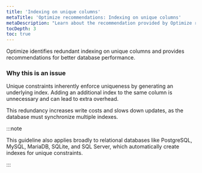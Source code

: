 ```yaml
---
title: 'Indexing on unique columns'
metaTitle: 'Optimize recommendations: Indexing on unique columns'
metaDescription: "Learn about the recommendation provided by Optimize regarding indexing on uniquely constrained columns."
tocDepth: 3
toc: true
---
```


Optimize identifies redundant indexing on unique columns and provides recommendations for better database performance.

### Why this is an issue

Unique constraints inherently enforce uniqueness by generating an underlying index. Adding an additional index to the same column is unnecessary and can lead to extra overhead. 

This redundancy increases write costs and slows down updates, as the database must synchronize multiple indexes.

:::note

This guideline also applies broadly to relational databases like PostgreSQL, MySQL, MariaDB, SQLite, and SQL Server, which automatically create indexes for unique constraints.

:::